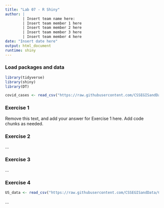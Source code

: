 ```yaml
---
title: "Lab 07 - R Shiny"
author: |
        | Insert team name here:
        | Insert team member 1 here
        | Insert team member 2 here
        | Insert team member 3 here
        | Insert team member 4 here
date: "Insert date here"
output: html_document
runtime: shiny
---
```


### Load packages and data

```r
library(tidyverse) 
library(shiny)
library(DT)
```

```r
covid_cases <- read_csv("https://raw.githubusercontent.com/CSSEGISandData/COVID-19/master/csse_covid_19_data/csse_covid_19_time_series/time_series_covid19_confirmed_global.csv") 
```

### Exercise 1

Remove this text, and add your answer for Exercise 1 here.
Add code chunks as needed.

### Exercise 2

...

### Exercise 3

...


### Exercise 4

```r
US_data <- read_csv("https://raw.githubusercontent.com/CSSEGISandData/COVID-19/master/csse_covid_19_data/csse_covid_19_time_series/time_series_covid19_confirmed_US.csv") 
```

...